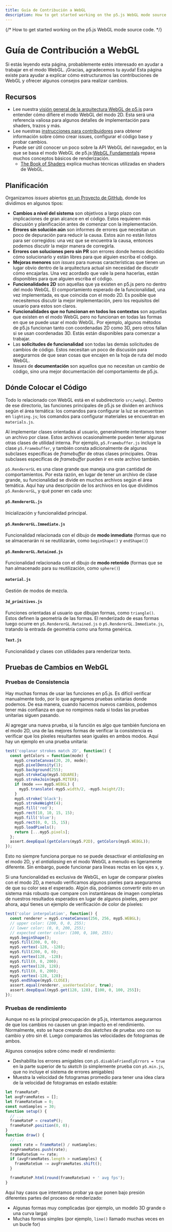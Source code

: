```yaml
---
title: Guía de Contribución a WebGL
description: How to get started working on the p5.js WebGL mode source code.
---
```

{/* How to get started working on the p5.js WebGL mode source code. */}

# Guía de Contribución a WebGL

Si estás leyendo esta página, probablemente estés interesado en ayudar a trabajar en el modo WebGL. ¡Gracias, agradecemos tu ayuda! Esta página existe para ayudar a explicar cómo estructuramos las contribuciones de WebGL y ofrecer algunos consejos para realizar cambios.

## Recursos

* Lee nuestra [visión general de la arquitectura WebGL de p5.js](webgl_mode_architecture/) para entender cómo difiere el modo WebGL del modo 2D. Esta será una referencia valiosa para algunos detalles de implementación para shaders, trazos y más.
* Lee nuestras [instrucciones para contribuidores](https://p5js.org/contributor-docs/#/./contributor_guidelines) para obtener información sobre cómo crear issues, configurar el código base y probar cambios.
* Puede ser útil conocer un poco sobre la API WebGL del navegador, en la que se basa el modo WebGL de p5.js:[WebGL Fundamentals](https://webglfundamentals.org/) repasa muchos conceptos básicos de renderización.
  * [The Book of Shaders](https://thebookofshaders.com/) explica muchas técnicas utilizadas en shaders de WebGL.

## Planificación

Organizamos <em>issues</em> abiertos [en un Proyecto de GitHub](https://github.com/orgs/processing/projects/5), donde los dividimos en algunos tipos:

* **Cambios a nivel del sistema** son objetivos a largo plazo con implicaciones de gran alcance en el código. Estos requieren más discusión y planificación antes de comenzar con la implementación.
* **Errores sin solución aún** son informes de errores que necesitan un poco de depuración para reducir la causa. Estos aún no están listos para ser corregidos: una vez que se encuentra la causa, entonces podemos discutir la mejor manera de corregirla.
* **Errores con soluciones pero sin PR** son errores donde hemos decidido cómo solucionarlo y están libres para que alguien escriba el código.
* **Mejoras menores** son <em>issues</em> para nuevas características que tienen un lugar obvio dentro de la arquitectura actual sin necesidad de discutir cómo encajarlas. Una vez acordado que vale la pena hacerlas, están disponibles para que alguien escriba el código.
* **Funcionalidades 2D** son aquellas que ya existen en p5.js pero no dentro del modo WebGL. El comportamiento esperado de la funcionalidad, una vez implementada, es que coincida con el modo 2D. Es posible que necesitemos discutir la mejor implementación, pero los requisitos del usuario para estos son claros.
* **Funcionalidades que no funcionan en todos los contextos** son aquellas que existen en el modo WebGL pero no funcionan en todas las formas en que se puede usar el modo WebGL. Por ejemplo, algunos métodos de p5.js funcionan tanto con coordenadas 2D como 3D, pero otros fallan si se usan coordenadas 3D. Estás están disponibles para comenzar a trabajar.
* Las **solicitudes de funcionalidad** son todas las demás solicitudes de cambios de código. Estos necesitan un poco de discusión para asegurarnos de que sean cosas que encajen en la hoja de ruta del modo WebGL.
* <em>Issues</em> de **documentación** son aquellos que no necesitan un cambio de código, sino una mejor documentación del comportamiento de p5.js.

## Dónde Colocar el Código

Todo lo relacionado con WebGL está en el subdirectorio `src/webgl`. Dentro de ese directorio, las funciones principales de p5.js se dividen en archivos según el área temática: los comandos para configurar la luz se encuentran en `lighting.js`; los comandos para configurar materiales se encuentran en `materials.js`.

Al implementar clases orientadas al usuario, generalmente intentamos tener un archivo por clase. Estos archivos ocasionalmente pueden tener algunas otras clases de utilidad interna. Por ejemplo, `p5.Framebuffer.js` incluye la clase `p5.Framebuffer`, y también consta adicionalmente de algunas subclases específicas de <em>framebuffer</em> de otras clases principales. Otras subclases específicas de <em>framebuffer</em> pueden ir en este archivo también.

`p5.RendererGL` es una clase grande que maneja una gran cantidad de comportamientos. Por esta razón, en lugar de tener un archivo de clase grande, su funcionalidad se divide en muchos archivos según el área temática. Aquí hay una descripción de los archivos en los que dividimos `p5.RendererGL`, y qué poner en cada uno:

#### `p5.RendererGL.js`

Inicialización y funcionalidad principal.

#### `p5.RendererGL.Immediate.js`

Funcionalidad relacionada con el dibujo de **modo inmediato** (formas que no se almacenarán ni se reutilizarán, como `beginShape()` y `endShape()`)

#### `p5.RendererGL.Retained.js`

Funcionalidad relacionada con el dibujo de **modo retenido** (formas que se han almacenado para su reutilización, como `sphere()`)

#### `material.js`

Gestión de modos de mezcla.

#### `3d_primitives.js`

Funciones orientadas al usuario que dibujan formas, como `triangle()`. Estos definen la geometría de las formas. El renderizado de esas formas luego ocurre en `p5.RendererGL.Retained.js` o `p5.RendererGL.Immediate.js`, tratando la entrada de geometría como una forma genérica.

#### `Text.js`

Funcionalidad y clases con utilidades para renderizar texto.

## Pruebas de Cambios en WebGL

### Pruebas de Consistencia

Hay muchas formas de usar las funciones en p5.js. Es difícil verificar manualmente todo, por lo que agregamos pruebas unitarias donde podemos. De esa manera, cuando hacemos nuevos cambios, podemos tener más confianza en que no rompimos nada si todas las pruebas unitarias siguen pasando.

Al agregar una nueva prueba, si la función es algo que también funciona en el modo 2D, una de las mejores formas de verificar la consistencia es verificar que los píxeles resultantes sean iguales en ambos modos. Aquí hay un ejemplo en una prueba unitaria:

```js
test('coplanar strokes match 2D', function() {
  const getColors = function(mode) {
    myp5.createCanvas(20, 20, mode);
    myp5.pixelDensity(1);
    myp5.background(255);
    myp5.strokeCap(myp5.SQUARE);
    myp5.strokeJoin(myp5.MITER);
    if (mode === myp5.WEBGL) {
      myp5.translate(-myp5.width/2, -myp5.height/2);
    }
    myp5.stroke('black');
    myp5.strokeWeight(4);
    myp5.fill('red');
    myp5.rect(10, 10, 15, 15);
    myp5.fill('blue');
    myp5.rect(0, 0, 15, 15);
    myp5.loadPixels();
    return [...myp5.pixels];
  };
  assert.deepEqual(getColors(myp5.P2D), getColors(myp5.WEBGL));
});
```

Esto no siempre funciona porque no se puede desactivar el <em>antialiasing</em> en el modo 2D, y el <em>antialiasing</em> en el modo WebGL a menudo es ligeramente diferente. Sin embargo, puede funcionar para líneas rectas en los ejes x, y.

Si una funcionalidad es exclusiva de WebGL, en lugar de comparar píxeles con el modo 2D, a menudo verificamos algunos píxeles para asegurarnos de que su color sea el esperado. Algún día, podríamos convertir esto en un sistema más robusto que compare con instantáneas de imagen completas de nuestros resultados esperados en lugar de algunos píxeles, pero por ahora, aquí tienes un ejemplo de verificación de color de píxeles:

```js
test('color interpolation', function() {
  const renderer = myp5.createCanvas(256, 256, myp5.WEBGL);
  // upper color: (200, 0, 0, 255);
  // lower color: (0, 0, 200, 255);
  // expected center color: (100, 0, 100, 255);
  myp5.beginShape();
  myp5.fill(200, 0, 0);
  myp5.vertex(-128, -128);
  myp5.fill(200, 0, 0);
  myp5.vertex(128, -128);
  myp5.fill(0, 0, 200);
  myp5.vertex(128, 128);
  myp5.fill(0, 0, 200);
  myp5.vertex(-128, 128);
  myp5.endShape(myp5.CLOSE);
  assert.equal(renderer._useVertexColor, true);
  assert.deepEqual(myp5.get(128, 128), [100, 0, 100, 255]);
});
```

### Pruebas de rendimiento

Aunque no es la principal preocupación de p5.js, intentamos asegurarnos de que los cambios no causen un gran impacto en el rendimiento. Normalmente, esto se hace creando dos <em>sketches</em> de prueba: uno con su cambio y otro sin él. Luego comparamos las velocidades de fotogramas de ambos.

Algunos consejos sobre cómo medir el rendimiento:

* Deshabilita los errores amigables con `p5.disableFriendlyErrors = true` en la parte superior de tu <em>sketch</em> (o simplemente prueba con `p5.min.js`, que no incluye el sistema de errores amigables)
* Muestra la velocidad de fotogramas promedio para tener una idea clara de la velocidad de fotogramas en estado estable:

```js
let frameRateP;
let avgFrameRates = [];
let frameRateSum = 0;
const numSamples = 30;
function setup() {
  // ...
  frameRateP = createP();
  frameRateP.position(0, 0);
}
function draw() {
  // ...
  const rate = frameRate() / numSamples;
  avgFrameRates.push(rate);
  frameRateSum += rate;
  if (avgFrameRates.length > numSamples) {
    frameRateSum -= avgFrameRates.shift();
  }

  frameRateP.html(round(frameRateSum) + ' avg fps');
}
```

Aquí hay casos que intentamos probar ya que ponen bajo presión diferentes partes del proceso de renderizado:

* Algunas formas muy complicadas (por ejemplo, un modelo 3D grande o una curva larga)
* Muchas formas simples (por ejemplo, `line()` llamado muchas veces en un bucle for)
